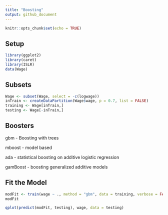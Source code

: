 ```yaml
---
title: "Boosting"
output: github_document
---
```


```r
knitr::opts_chunk$set(echo = TRUE)
```

## Setup

```r
library(ggplot2)
library(caret)
library(ISLR)
data(Wage)
```

## Subsets

```r
Wage <- subset(Wage, select = -c(logwage))
inTrain <- createDataPartition(Wage$wage, p = 0.7, list = FALSE)
training <- Wage[inTrain,]
testing <- Wage[-inTrain,]
```

## Boosters

gbm - Boosting with trees

mboost - model based

ada - statistical boosting on additive logistic regression

gamBoost - boosting generalized additive models

## Fit the Model

```r
modFit <- train(wage ~ ., method = "gbm", data = training, verbose = FALSE)
modFit
```

```r
qplot(predict(modFit, testing), wage, data = testing)
```




